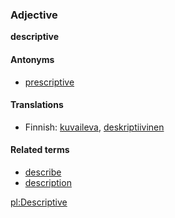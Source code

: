 ===Adjective===
'''descriptive'''

====Antonyms====
*[[prescriptive]]

====Translations====

*Finnish: [[kuvaileva]], [[deskriptiivinen]]

====Related terms====
*[[describe]]
*[[description]]

[[pl:Descriptive]]